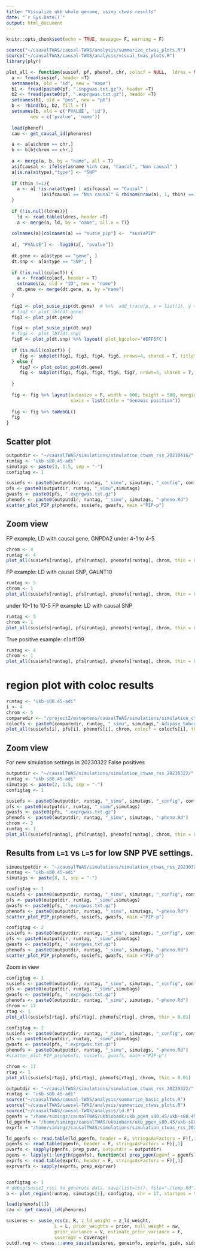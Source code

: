 ```yaml
---
title: "Visualize ukb whole genome, using ctwas results"
date: "`r Sys.Date()`"
output: html_document
---
```


```r
knitr::opts_chunk$set(echo = TRUE, message= F, warning = F)
```

```r
source("~/causalTWAS/causal-TWAS/analysis/summarize_ctwas_plots.R")
source("~/causalTWAS/causal-TWAS/analysis/visual_twas_plots.R")
library(plyr)

plot_all <- function(susief, pf, phenof, chr, colocf = NULL,  ldres = NULL, thin = 1){
  a <- fread(susief, header =T)
  setnames(a, old = "id", new = "name")
  b1 <- fread(paste0(pf, ".snpgwas.txt.gz"), header =T)
  b2 <- fread(paste0(pf, ".exprgwas.txt.gz"), header =T)
  setnames(b1, old = "pos", new = "p0")
  b <- rbind(b1, b2, fill = T)
  setnames(b, old = c('PVALUE', 'id'),
         new = c('pvalue', 'name'))
  
  load(phenof)
  cau <- get_causal_id(phenores)

  a <- a[a$chrom == chr,]
  b <- b[b$chrom == chr,]
  
  a <- merge(a, b, by = "name", all = T)
  a$ifcausal <- ifelse(a$name %in% cau, "Causal", "Non causal" )
  a[is.na(a$type),"type"] <- "SNP"
  
  if (thin !=1){
    a <- a[ !is.na(a$type) | a$ifcausal == "Causal" | 
             (a$ifcausal == "Non causal" & rbinom(nrow(a), 1, thin) ==1)]
  }
  
  if (!is.null(ldres)){
    ld <- read.table(ldres, header =T)
    a <- merge(a, ld, by = "name", all.x = T)}
  
  colnames(a)[colnames(a) == "susie_pip"] <-  "susiePIP"
  
  a[, "PVALUE"] <- -log10(a[, "pvalue"])
  
  dt.gene <- a[a$type == "gene", ]
  dt.snp <- a[a$type == "SNP", ]
  
  if (!is.null(colocf)) {
    a <- fread(colocf, header = T)
    setnames(a, old = "ID", new = "name")
    dt.gene <- merge(dt.gene, a, by ="name")
  }
  
  fig1 <- plot_susie_pip(dt.gene)  # %>%  add_trace(p, x = list(1), y = list(1), name = " ", showlegend = F)
  # fig2 <- plot_lbf(dt.gene)
  fig3 <- plot_p(dt.gene) 

  fig4 <- plot_susie_pip(dt.snp)
  # fig5 <- plot_lbf(dt.snp) 
  fig6 <- plot_p(dt.snp) %>% layout( plot_bgcolor='#EFF6FC')
  
  if (is.null(colocf)) {
     fig <- subplot(fig1, fig3, fig4, fig6, nrows=4, shareX = T, titleY = T)
  } else {
     fig7 <- plot_coloc_pp4(dt.gene)
     fig <- subplot(fig1, fig3, fig4, fig6, fig7, nrows=5, shareX = T, titleY = T)
     
  }
  
  fig <- fig %>% layout(autosize = F, width = 600, height = 500, margin = 0.02,
                        xaxis = list(title = "Genomic position"))
  
  fig <- fig %>% toWebGL()
  fig
}
```

## Scatter plot

```r
outputdir <- "~/causalTWAS/simulations/simulation_ctwas_rss_20210416/"
runtag <- "ukb-s80.45-adi"
simutags <- paste(3, 1:5, sep = "-")
configtag <- 1

susiefs <- paste0(outputdir, runtag, "_simu", simutags, "_config", configtag, ".susieIrss.txt")
pfs <- paste0(outputdir, runtag, "_simu",simutags)
gwasfs <- paste0(pfs, ".exprgwas.txt.gz")
phenofs <- paste0(outputdir, runtag, "_simu", simutags, "-pheno.Rd")
scatter_plot_PIP_p(phenofs, susiefs, gwasfs, main ="PIP-p")
```

## Zoom view
FP example, LD with causal gene, GNPDA2
under 4-1 to 4-5
```r
chrom <- 4
runtag <- 4
plot_all(susiefs[runtag], pfs[runtag], phenofs[runtag], chrom, thin = 0.01)
```

FP example: LD with causal SNP, GALNT10
```r
runtag <- 5
chrom <- 1
plot_all(susiefs[runtag], pfs[runtag], phenofs[runtag], chrom, thin = 0.01)
```

under 10-1 to 10-5
FP example: LD with causal SNP
```r
runtag <- 5
chrom <- 1
plot_all(susiefs[runtag], pfs[runtag], phenofs[runtag], chrom, thin = 0.01)
```

True positive example: c1orf109
```r
runtag <- 4
chrom <- 1
plot_all(susiefs[runtag], pfs[runtag], phenofs[runtag], chrom, thin = 0.01)
```

# region plot with coloc results
```r
runtag <- "ukb-s80.45-adi"
i <- 4
chrom <- 5
comparedir <- "/project2/mstephens/causalTWAS/simulations/simulation_ctwas_rss_20210416_compare/"
colocfs <- paste0(comparedir, runtag, "_simu", simutags,".Adipose_Subcutaneous.coloc.result")
plot_all(susiefs[i], pfs[i], phenofs[i], chrom, colocf = colocfs[i], thin = 0.01)
```
## Zoom view
For new simulation settings in 20230322
False positives
```r
outputdir <- "~/causalTWAS/simulations/simulation_ctwas_rss_20230322/"
runtag <- "ukb-s80.45-adi"
simutags <- paste(2, 1:5, sep = "-")
configtag <- 1

susiefs <- paste0(outputdir, runtag, "_simu", simutags, "_config", configtag, ".susieIrss.txt")
pfs <- paste0(outputdir, runtag, "_simu",simutags)
gwasfs <- paste0(pfs, ".exprgwas.txt.gz")
phenofs <- paste0(outputdir, runtag, "_simu", simutags, "-pheno.Rd")
chrom <- 3
runtag <- 1
plot_all(susiefs[runtag], pfs[runtag], phenofs[runtag], chrom, thin = 0.01)
```

## Results from `L=1` vs `L=5` for low SNP PVE settings.

```r
simuoutputdir <- "~/causalTWAS/simulations/simulation_ctwas_rss_20230322/"
runtag <- "ukb-s80.45-adi"
simutags <- paste(8, 1, sep = "-")

configtag <- 1
susiefs <- paste0(outputdir, runtag, "_simu", simutags, "_config", configtag, ".susieIrss.txt")
pfs <- paste0(outputdir, runtag, "_simu",simutags)
gwasfs <- paste0(pfs, ".exprgwas.txt.gz")
phenofs <- paste0(outputdir, runtag, "_simu", simutags, "-pheno.Rd")
scatter_plot_PIP_p(phenofs, susiefs, gwasfs, main ="PIP-p")

configtag <- 2
susiefs <- paste0(outputdir, runtag, "_simu", simutags, "_config", configtag, ".susieIrss.txt")
pfs <- paste0(outputdir, runtag, "_simu",simutags)
gwasfs <- paste0(pfs, ".exprgwas.txt.gz")
phenofs <- paste0(outputdir, runtag, "_simu", simutags, "-pheno.Rd")
scatter_plot_PIP_p(phenofs, susiefs, gwasfs, main ="PIP-p")

```
Zoom in view
```r
configtag <- 1
susiefs <- paste0(outputdir, runtag, "_simu", simutags, "_config", configtag, ".susieIrss.txt")
pfs <- paste0(outputdir, runtag, "_simu",simutags)
gwasfs <- paste0(pfs, ".exprgwas.txt.gz")
phenofs <- paste0(outputdir, runtag, "_simu", simutags, "-pheno.Rd")
chrom <- 17
rtag <- 1
plot_all(susiefs[rtag], pfs[rtag], phenofs[rtag], chrom, thin = 0.01)
```
```r
configtag <- 2
susiefs <- paste0(outputdir, runtag, "_simu", simutags, "_config", configtag, ".susieIrss.txt")
pfs <- paste0(outputdir, runtag, "_simu",simutags)
gwasfs <- paste0(pfs, ".exprgwas.txt.gz")
phenofs <- paste0(outputdir, runtag, "_simu", simutags, "-pheno.Rd")
#scatter_plot_PIP_p(phenofs, susiefs, gwasfs, main ="PIP-p")

chrom <- 17
rtag <- 1
plot_all(susiefs[rtag], pfs[rtag], phenofs[rtag], chrom, thin = 0.01)
```


```r
outputdir <- "~/causalTWAS/simulations/simulation_ctwas_rss_20230322/"
runtag <- "ukb-s80.45-adi"
source("~/causalTWAS/causal-TWAS/analysis/summarize_basic_plots.R")
source("~/causalTWAS/causal-TWAS/analysis/summarize_ctwas_plots.R")
source("~/causalTWAS/causal-TWAS/analysis/ld.R")
pgenfn = "/home/simingz/causalTWAS/ukbiobank/ukb_pgen_s80.45/ukb-s80.45_pgenfs.txt"
ld_pgenfn = "/home/simingz/causalTWAS/ukbiobank/ukb_pgen_s80.45/ukb-s80.45.2_pgenfs.txt"
exprfn = "/home/simingz/causalTWAS/simulations/simulation_ctwas_rss_20230322//ukb-s80.45-adi.expr.txt"

ld_pgenfs <- read.table(ld_pgenfn, header = F, stringsAsFactors = F)[,1]
pgenfs <- read.table(pgenfn, header = F, stringsAsFactors = F)[,1]
pvarfs <- sapply(pgenfs, prep_pvar, outputdir = outputdir)
pgens <- lapply(1:length(pgenfs), function(x) prep_pgen(pgenf = pgenfs[x],pvarf = pvarfs[x]))
exprfs <- read.table(exprfn, header = F, stringsAsFactors = F)[,1]
exprvarfs <- sapply(exprfs, prep_exprvar)


configtag <- 1
# debug(susieI_rss) to generate data. save(list=ls(), file="~/temp.Rd")
a <- plot_region(runtag, simutags[1], configtag, chr = 17, startpos = 9965921, endpos = 12534769,  plot_ceqtl = F, rerun_ctwas = T)

load(phenofs[1])
cau <- get_causal_id(phenores)

susieres <- susie_rss(z, R, z_ld_weight = z_ld_weight, 
                  L = L, prior_weights = prior, null_weight = nw, 
                  prior_variance = V, estimate_prior_variance = F, 
                  coverage = coverage)
outdf.reg <- ctwas:::anno_susie(susieres, geneinfo, snpinfo, gidx, sidx , 1, 1) 
```
